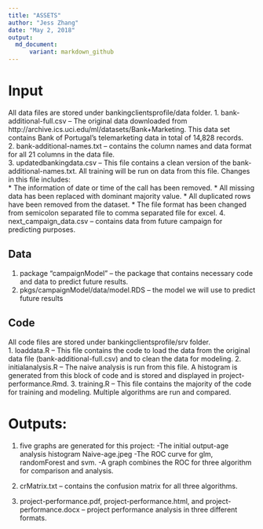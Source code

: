 ```yaml
---
title: "ASSETS"
author: "Jess Zhang"
date: "May 2, 2018"
output: 
  md_document:
      variant: markdown_github
---
```


# Input
All data files are stored under bankingclientsprofile/data folder.
1. bank-additional-full.csv -- The original data downloaded from http://archive.ics.uci.edu/ml/datasets/Bank+Marketing.  This data set contains Bank of Portugal's telemarketing data in total of 14,828 records.  
2. bank-additional-names.txt -- contains the column names and data format for all 21 columns in the data file.  
3. updatedbankingdata.csv -- This file contains a clean version of the bank-additional-names.txt.  All training will be run on data from this file.
  Changes in this file includes:  
  * The information of date or time of the call has been removed.
  * All missing data has been replaced with dominant majority value. 
  * All duplicated rows have been removed from the dataset.
  * The file format has been changed from semicolon separated file to comma separated file for excel.
4. next_campaign_data.csv -- contains data from future campaign for predicting purposes.

## Data
1. package "campaignModel" -- the package that contains necessary code and data to predict future results.
2. pkgs/campaignModel/data/model.RDS -- the model we will use to predict future results
  
## Code
All code files are stored under bankingclientsprofile/srv folder.  
1. loaddata.R -- This file contains the code to load the data from the original data file (bank-additional-full.csv) and to clean the data for modeling.
2. initialanalysis.R -- The naive analysis is run from this file.  A histogram is generated from this block of code and is stored and displayed in project-performance.Rmd.
3. training.R -- This file contains the majority of the code for training and modeling.  Multiple algorithms are run and compared.

# Outputs:  
1. five graphs are generated for this project:
  -The initial output-age analysis histogram Naive-age.jpeg
  -The ROC curve for glm, randomForest and svm.
  -A graph combines the ROC for three algorithm for comparison and analysis.

2. crMatrix.txt -- contains the confusion matrix for all three algorithms.

3. project-performance.pdf, project-performance.html, and project-performance.docx -- project performance analysis in three different formats.